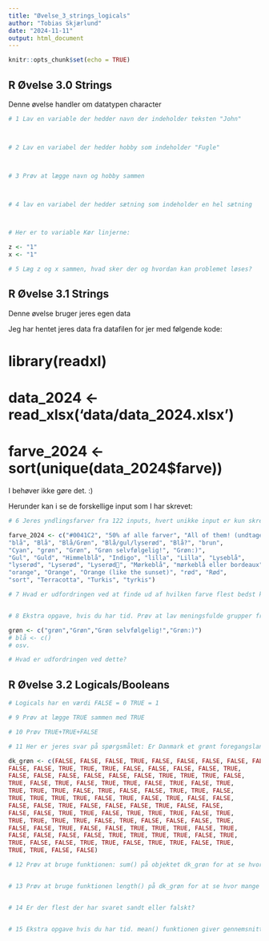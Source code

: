 ---
title: "Øvelse_3_strings_logicals"
author: "Tobias Skjærlund"
date: "2024-11-11"
output: html_document
---

```{r setup, include=FALSE}
knitr::opts_chunk$set(echo = TRUE)
```

## R Øvelse 3.0 Strings

Denne øvelse handler om datatypen character


```{r}
# 1 Lav en variable der hedder navn der indeholder teksten "John"



# 2 Lav en variabel der hedder hobby som indeholder "Fugle"



# 3 Prøv at lægge navn og hobby sammen



# 4 lav en variabel der hedder sætning som indeholder en hel sætning



# Her er to variable Kør linjerne:

z <- "1" 
x <- "1"

# 5 Læg z og x sammen, hvad sker der og hvordan kan problemet løses?
```

## R Øvelse 3.1 Strings 
Denne øvelse bruger jeres egen data

Jeg har hentet jeres data fra datafilen for jer med følgende kode:

# library(readxl)
# data_2024 <- read_xlsx('data/data_2024.xlsx')
# farve_2024 <- sort(unique(data_2024$farve))

I behøver ikke gøre det. :)

Herunder kan i se de forskellige input som I har skrevet: 

```{r}
# 6 Jeres yndlingsfarver fra 122 inputs, hvert unikke input er kun skrevet 1 gang:

farve_2024 <- c("#0041C2", "50% af alle farver", "All of them! (undtagen grå. Men det er jo ikke en farve)", 
"blå", "Blå", "Blå/Grøn", "Blå/gul/lyserød", "Blå?", "brun", 
"Cyan", "grøn", "Grøn", "Grøn selvfølgelig!", "Grøn:)", 
"Gul", "Guld", "Himmelblå", "Indigo", "lilla", "Lilla", "Lyseblå", 
"lyserød", "Lyserød", "Lyserød💖", "Mørkeblå", "mørkeblå eller bordeaux", 
"orange", "Orange", "Orange (like the sunset)", "rød", "Rød", 
"sort", "Terracotta", "Turkis", "tyrkis")

# 7 Hvad er udfordringen ved at finde ud af hvilken farve flest bedst kan lide?


# 8 Ekstra opgave, hvis du har tid. Prøv at lav meningsfulde grupper fra jeres data. Ved at bruge funktionen c() som vi kommer tilbage til

grøn <- c("grøn","Grøn","Grøn selvfølgelig!","Grøn:)")
# blå <- c()
# osv.

# Hvad er udfordringen ved dette?

```

## R Øvelse 3.2 Logicals/Booleans

```{r}
# Logicals har en værdi FALSE = 0 TRUE = 1 

# 9 Prøv at lægge TRUE sammen med TRUE

# 10 Prøv TRUE+TRUE+FALSE

# 11 Her er jeres svar på spørgsmålet: Er Danmark et grønt foregangsland?

dk_grøn <- c(FALSE, FALSE, FALSE, TRUE, FALSE, FALSE, FALSE, FALSE, FALSE, 
FALSE, FALSE, TRUE, TRUE, TRUE, FALSE, FALSE, FALSE, FALSE, TRUE, 
FALSE, FALSE, FALSE, FALSE, FALSE, FALSE, TRUE, TRUE, TRUE, FALSE, 
TRUE, FALSE, TRUE, FALSE, TRUE, TRUE, FALSE, TRUE, FALSE, TRUE, 
TRUE, TRUE, TRUE, FALSE, TRUE, FALSE, FALSE, TRUE, TRUE, FALSE, 
TRUE, TRUE, TRUE, TRUE, FALSE, TRUE, FALSE, TRUE, FALSE, FALSE, 
FALSE, FALSE, TRUE, FALSE, FALSE, FALSE, TRUE, FALSE, FALSE, 
FALSE, FALSE, TRUE, TRUE, FALSE, TRUE, TRUE, TRUE, FALSE, TRUE, 
TRUE, TRUE, TRUE, TRUE, FALSE, TRUE, FALSE, FALSE, FALSE, TRUE, 
FALSE, FALSE, TRUE, FALSE, FALSE, TRUE, TRUE, TRUE, FALSE, TRUE, 
FALSE, FALSE, FALSE, FALSE, TRUE, TRUE, TRUE, TRUE, FALSE, TRUE, 
TRUE, FALSE, FALSE, TRUE, TRUE, FALSE, TRUE, TRUE, FALSE, TRUE, 
TRUE, TRUE, FALSE, FALSE)

# 12 Prøv at bruge funktionen: sum() på objektet dk_grøn for at se hvor mange der har svaret Sandt til spørgsmålet.


# 13 Prøv at bruge funktionen length() på dk_grøn for at se hvor mange svar der er i alt


# 14 Er der flest der har svaret sandt eller falskt?


# 15 Ekstra opgave hvis du har tid. mean() funktionen giver gennemsnittet. Hvordan kan outputtet tolkes hvis mean() tages af dk_grøn

```





